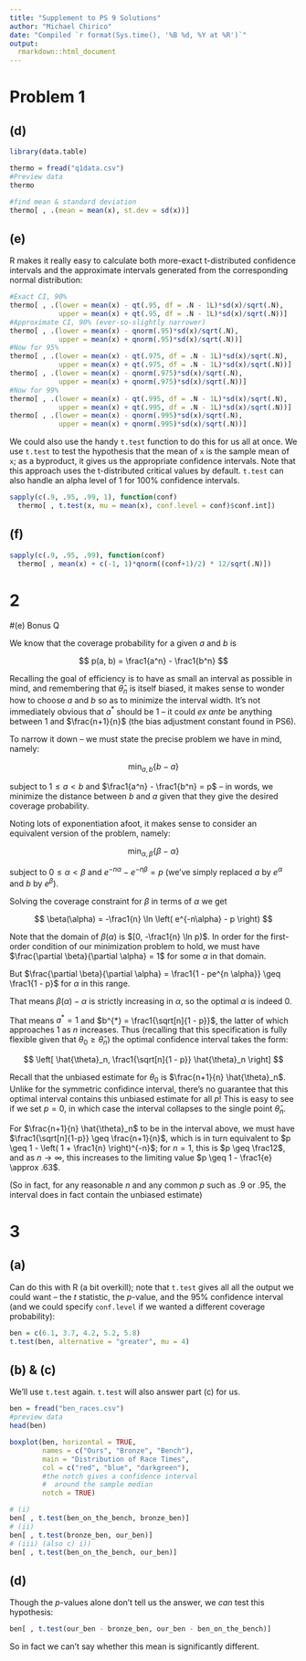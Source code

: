 ```yaml
---
title: "Supplement to PS 9 Solutions"
author: "Michael Chirico"
date: "Compiled `r format(Sys.time(), '%B %d, %Y at %R')`"
output: 
  rmarkdown::html_document
---
```


# Problem 1

## (d) 
```r
library(data.table)

thermo = fread("q1data.csv")
#Preview data
thermo

#find mean & standard deviation
thermo[ , .(mean = mean(x), st.dev = sd(x))]
```

## (e)

R makes it really easy to calculate both more-exact t-distributed confidence intervals and the approximate intervals generated from the corresponding normal distribution:

```r
#Exact CI, 90%
thermo[ , .(lower = mean(x) - qt(.95, df = .N - 1L)*sd(x)/sqrt(.N),
            upper = mean(x) + qt(.95, df = .N - 1L)*sd(x)/sqrt(.N))]
#Approximate CI, 90% (ever-so-slightly narrower)
thermo[ , .(lower = mean(x) - qnorm(.95)*sd(x)/sqrt(.N),
            upper = mean(x) + qnorm(.95)*sd(x)/sqrt(.N))]
#Now for 95%
thermo[ , .(lower = mean(x) - qt(.975, df = .N - 1L)*sd(x)/sqrt(.N),
            upper = mean(x) + qt(.975, df = .N - 1L)*sd(x)/sqrt(.N))]
thermo[ , .(lower = mean(x) - qnorm(.975)*sd(x)/sqrt(.N),
            upper = mean(x) + qnorm(.975)*sd(x)/sqrt(.N))]
#Now for 99%
thermo[ , .(lower = mean(x) - qt(.995, df = .N - 1L)*sd(x)/sqrt(.N),
            upper = mean(x) + qt(.995, df = .N - 1L)*sd(x)/sqrt(.N))]
thermo[ , .(lower = mean(x) - qnorm(.995)*sd(x)/sqrt(.N),
            upper = mean(x) + qnorm(.995)*sd(x)/sqrt(.N))]
```

We could also use the handy `t.test` function to do this for us all at once. We use `t.test` to test the hypothesis that the mean of `x` is the sample mean of `x`; as a byproduct, it gives us the appropriate confidence intervals. Note that this approach uses the t-distributed critical values by default. `t.test` can also handle an alpha level of 1 for 100% confidence intervals.

```r
sapply(c(.9, .95, .99, 1), function(conf) 
  thermo[ , t.test(x, mu = mean(x), conf.level = conf)$conf.int])
```

## (f)

```r
sapply(c(.9, .95, .99), function(conf)
  thermo[ , mean(x) + c(-1, 1)*qnorm((conf+1)/2) * 12/sqrt(.N)])
```

# 2

#(e) Bonus Q

We know that the coverage probability for a given $a$ and $b$ is

$$ p(a, b) = \frac1{a^n} - \frac1{b^n} $$

Recalling the goal of efficiency is to have as small an interval as possible in mind, and remembering that $\hat{\theta}_n$ is itself biased, it makes sense to wonder how to choose $a$ and $b$ so as to minimize the interval width. It's not immediately obvious that $a^{*}$ should be 1 -- it could _ex ante_ be anything between $1$ and $\frac{n+1}{n}$ (the bias adjustment constant found in PS6).

To narrow it down -- we must state the precise problem we have in mind, namely:

$$ \min_{a, b} \left\{ b - a \right\} $$

subject to $1 \leq a < b$ and $\frac1{a^n} - \frac1{b^n} = p$ -- in words, we minimize the distance between $b$ and $a$ given that they give the desired coverage probability.

Noting lots of exponentiation afoot, it makes sense to consider an equivalent version of the problem, namely:

$$ \min_{\alpha, \beta} \left\{ \beta - \alpha \right\} $$

subject to $0 \leq \alpha < \beta$ and $e^{-n\alpha} - e^{-n\beta} = p$ (we've simply replaced $a$ by $e^\alpha$ and $b$ by $e^\beta$).

Solving the coverage constraint for $\beta$ in terms of $\alpha$ we get

$$ \beta(\alpha) = -\frac1{n} \ln \left( e^{-n\alpha} - p \right) $$

Note that the domain of $\beta(\alpha)$ is $[0, -\frac1{n} \ln p)$. In order for the first-order condition of our minimization problem to hold, we must have $\frac{\partial \beta}{\partial \alpha} = 1$ for some $\alpha$ in that domain.

But $\frac{\partial \beta}{\partial \alpha} = \frac1{1 - pe^{n \alpha}} \geq \frac1{1 - p}$ for $\alpha$ in this range.

That means $\beta(\alpha) - \alpha$ is strictly increasing in $\alpha$, so the optimal $\alpha$ is indeed 0.

That means $a^{*} = 1$ and $b^{*} = \frac1{\sqrt[n]{1 - p}}$, the latter of which approaches 1 as $n$ increases. Thus (recalling that this specification is fully flexible given that $\theta_0 \geq \hat{\theta}_n$) the optimal confidence interval takes the form:

$$ \left[ \hat{\theta}_n, \frac1{\sqrt[n]{1 - p}} \hat{\theta}_n \right] $$

Recall that the unbiased estimate for $\theta_0$ is $\frac{n+1}{n} \hat{\theta}_n$. Unlike for the symmetric confidince interval, there's no guarantee that this optimal interval contains this unbiased estimate for all $p$! This is easy to see if we set $p = 0$, in which case the interval collapses to the single point $\hat{\theta}_n$. 

For $\frac{n+1}{n} \hat{\theta}_n$ to be in the interval above, we must have $\frac1{\sqrt[n]{1-p}} \geq \frac{n+1}{n}$, which is in turn equivalent to $p \geq 1 - \left( 1 + \frac1{n} \right)^{-n}$; for $n = 1$, this is $p \geq \frac12$, and as $n \rightarrow \infty$, this increases to the limiting value $p \geq 1 - \frac1{e} \approx .63$.

(So in fact, for any reasonable $n$ and any common $p$ such as $.9$ or $.95$, the interval does in fact contain the unbiased estimate)

# 3

## (a)

Can do this with R (a bit overkill); note that `t.test` gives all all the output we could want -- the $t$ statistic, the $p$-value, and the 95% confidence interval (and we could specify `conf.level` if we wanted a different coverage probability):

```r
ben = c(6.1, 3.7, 4.2, 5.2, 5.8)
t.test(ben, alternative = "greater", mu = 4)
```

## (b) & (c)

We'll use `t.test` again. `t.test` will also answer part (c) for us.

```r
ben = fread("ben_races.csv")
#preview data
head(ben)

boxplot(ben, horizontal = TRUE,
        names = c("Ours", "Bronze", "Bench"),
        main = "Distribution of Race Times", 
        col = c("red", "blue", "darkgreen"), 
        #the notch gives a confidence interval
        #  around the sample median
        notch = TRUE)

# (i)
ben[ , t.test(ben_on_the_bench, bronze_ben)]
# (ii)
ben[ , t.test(bronze_ben, our_ben)]
# (iii) (also c) i))
ben[ , t.test(ben_on_the_bench, our_ben)]
```

## (d)

Though the $p$-values alone don't tell us the answer, we _can_ test this hypothesis:

```r
ben[ , t.test(our_ben - bronze_ben, our_ben - ben_on_the_bench)]
```

So in fact we can't say whether this mean is significantly different. 
